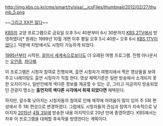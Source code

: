 http://img.kbs.co.kr/cms/smart/tv/sisa/__icsFiles/thumbnail/2012/02/27/thumb_5.png

~~[[세상은 넓고 병신은 많다|그리고 XX은 많다]]~~

[[한국방송공사|KBS]]의 교양 프로그램으로 금요일 오후 5시 40분부터 6시 30분까지 [[KBS 2TV]]에서 방영하였다[* 원래는 1999년 10월 개편 이후 평일 오후 5시 40분~ 오후 6시 [[KBS 1TV]]이었다.]. 덕분에 지방에서도 시청이 가능하게 되었다.

[[1995년]]부터 시작된, [[걸어서 세계속으로]]보다도 더 오래된 여행 프로그램. 진행 아나운서는 [[오언종]], [[차다혜]].

이 프로그램은 시청자 참여로 진행되며, 출연 시청자가 여행지에서 찍은 영상들을 보여주고 나레이팅도 출연 시청자가 직접 한다. 영상 채택기준은 일반 방송에서 소개되지 못한 오지이거나, 일반인에게 색다른 정보를 제공할 수 있는 곳, 그리고 지금까지 방송되었던 관광지 명소는 '''출연자의 색다른 시각에서 취재 되었다면''' 채택된다. 

하지만, 갈수록 낮아지는 시청자들의 참여로 인해 제작에 어려움이 많이 있어 주 5회 편성에서 주 1회 편성으로 변경하였다. 그럼에도 시청자들의 관심과 참여가 지속적으로 낮아지자 [[2015년]] [[4월 3일]]에 방송한 내용 마지막으로 20년 만에 종영하였다. KBS에서는 차후 이 프로그램을 대체할 후속작을 방영한다는 계획이다.

